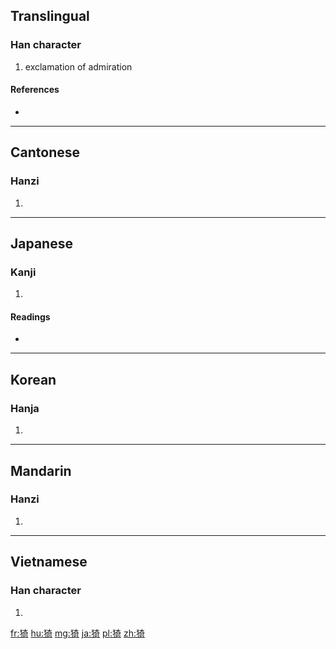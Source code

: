 ==Translingual==

===Han character===
{{Han char|rn=94|rad=犬|as=08|sn=11|four=44221|canj=KHKMR}}

# exclamation of admiration

====References====
* {{Han ref|kx=0713.200|dkj=20493|dj=1125.150|hdz=21352.040|uh=7317|ud=29463|bh=D661|bd=54881}}

----

==Cantonese==

===Hanzi===
{{yue-hanzi|jyut=|y=yi1}}

# {{defn|lang=yue|sort=犬08}}

----

==Japanese==

===Kanji===
{{ja-kanji|grade=|rs=犬08}}

# {{defn|lang=ja|sort=犬08}}

====Readings====
* {{ja-readings|on=[[い]] (i)|kun=[[あう]] (au), [[うるわしい]] (uruwashii), [[ながい]] (nagai)|nanori=}}

----

==Korean==

===Hanja===
{{ko-hanja|hangeul=[[의]], [[아]]|eumhun=|rv=ui, a|mr=ŭi, a|y=uy, a}}

# {{defn|lang=ko|sort=犬08}}

----

==Mandarin==

===Hanzi===
{{cmn-hanzi|pin=[[yī]] ([[yi1]])|wg=i<sup>1</sup>}}

# {{defn|lang=cmn|sort=犬08}}

----

==Vietnamese==

===Han character===
{{vi-hantu|[[y]], [[ỷ]], [[ả]], [[gà]]|rs=犬08}}

# {{defn|lang=vi|sort=犬08}}

[[fr:猗]]
[[hu:猗]]
[[mg:猗]]
[[ja:猗]]
[[pl:猗]]
[[zh:猗]]